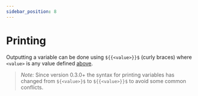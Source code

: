 ```yaml
---
sidebar_position: 8
---
```


# Printing
Outputting a variable can be done using `${{<value>}}$` (curly braces) where `<value>` is any value defined [above](#values).

> *Note:* Since version 0.3.0+ the syntax for printing variables has changed from `${<value>}$` to `${{<value>}}$` to avoid some common conflicts.